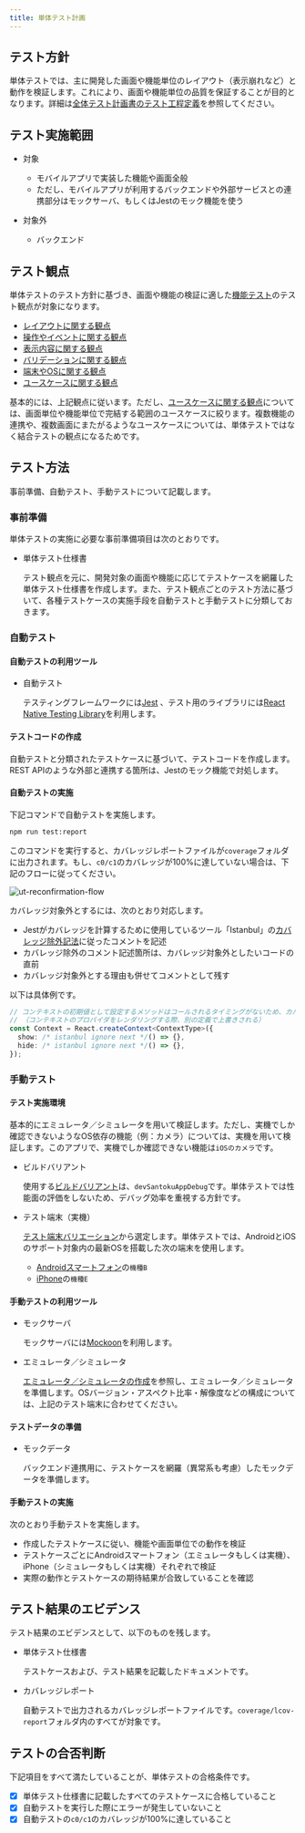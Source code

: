 ```yaml
---
title: 単体テスト計画
---
```


## テスト方針

単体テストでは、主に開発した画面や機能単位のレイアウト（表示崩れなど）と動作を検証します。これにより、画面や機能単位の品質を保証することが目的となります。詳細は[全体テスト計画書のテスト工程定義](/react-native/santoku/test-planning/test-all-planning.mdx#テスト工程定義)を参照してください。

## テスト実施範囲

- 対象

  - モバイルアプリで実装した機能や画面全般
  - ただし、モバイルアプリが利用するバックエンドや外部サービスとの連携部分はモックサーバ、もしくはJestのモック機能を使う

- 対象外

  - バックエンド

## テスト観点

単体テストのテスト方針に基づき、画面や機能の検証に適した[機能テスト][]のテスト観点が対象になります。

- [レイアウトに関する観点][]
- [操作やイベントに関する観点](/react-native/santoku/test-planning/test-type/functional-testing/operation-event.mdx)
- [表示内容に関する観点](/react-native/santoku/test-planning/test-type/functional-testing/display-content.mdx)
- [バリデーションに関する観点](/react-native/santoku/test-planning/test-type/functional-testing/validation-check.mdx)
- [端末やOSに関する観点][]
- [ユースケースに関する観点][]

基本的には、上記観点に従います。ただし、[ユースケースに関する観点][]については、画面単位や機能単位で完結する範囲のユースケースに絞ります。複数機能の連携や、複数画面にまたがるようなユースケースについては、単体テストではなく結合テストの観点になるためです。

## テスト方法

事前準備、自動テスト、手動テストについて記載します。

### 事前準備

単体テストの実施に必要な事前準備項目は次のとおりです。

- 単体テスト仕様書

  テスト観点を元に、開発対象の画面や機能に応じてテストケースを網羅した単体テスト仕様書を作成します。また、テスト観点ごとのテスト方法に基づいて、各種テストケースの実施手段を自動テストと手動テストに分類しておきます。

### 自動テスト

#### 自動テストの利用ツール

- 自動テスト

  テスティングフレームワークには[Jest](https://jestjs.io/ja/) 、テスト用のライブラリには[React Native Testing Library](https://callstack.github.io/react-native-testing-library/)を利用します。

#### テストコードの作成

自動テストと分類されたテストケースに基づいて、テストコードを作成します。REST APIのような外部と連携する箇所は、Jestのモック機能で対処します。

#### 自動テストの実施

下記コマンドで自動テストを実施します。

  ```bash
  npm run test:report
  ```

このコマンドを実行すると、カバレッジレポートファイルが`coverage`フォルダに出力されます。もし、`c0/c1`のカバレッジが100%に達していない場合は、下記のフローに従ってください。

![ut-reconfirmation-flow](ut-reconfirmation-flow.drawio.png)

カバレッジ対象外とするには、次のとおり対応します。

- Jestがカバレッジを計算するために使用しているツール「Istanbul」の[カバレッジ除外記法](https://github.com/gotwarlost/istanbul/blob/master/ignoring-code-for-coverage.md#the-interface)に従ったコメントを記述
- カバレッジ除外のコメント記述箇所は、カバレッジ対象外としたいコードの直前
- カバレッジ対象外とする理由も併せてコメントとして残す

以下は具体例です。

```ts
// コンテキストの初期値として設定するメソッドはコールされるタイミングがないため、カバレッジ対象外とする
// （コンテキストのプロパイダをレンダリングする際、別の定義で上書きされる）
const Context = React.createContext<ContextType>({
  show: /* istanbul ignore next */() => {},
  hide: /* istanbul ignore next */() => {},
});
```

### 手動テスト

#### テスト実施環境

基本的にエミュレータ／シミュレータを用いて検証します。ただし、実機でしか確認できないようなOS依存の機能（例：カメラ）については、実機を用いて検証します。このアプリで、実機でしか確認できない機能は`iOSのカメラ`です。

- ビルドバリアント

  使用する[ビルドバリアント](/react-native/santoku/development/build-configuration/build-variants.mdx)は、`devSantokuAppDebug`です。単体テストでは性能面の評価をしないため、デバッグ効率を重視する方針です。

- テスト端末（実機）

  [テスト端末バリエーション](/react-native/santoku/test-planning/test-variation.mdx)から選定します。単体テストでは、AndroidとiOSのサポート対象内の最新OSを搭載した次の端末を使用します。

  - [Androidスマートフォン](/react-native/santoku/test-planning/test-variation.mdx#androidスマートフォン)の`機種B`
  - [iPhone](/react-native/santoku/test-planning/test-variation.mdx#iphone)の`機種E`

#### 手動テストの利用ツール

- モックサーバ

  モックサーバには[Mockoon](https://mockoon.com/)を利用します。

- エミュレータ／シミュレータ

  [エミュレータ／シミュレータの作成](/react-native/santoku/development/test/create-emulator-simulator.mdx)を参照し、エミュレータ／シミュレータを準備します。OSバージョン・アスペクト比率・解像度などの構成については、上記のテスト端末に合わせてください。

#### テストデータの準備

- モックデータ

  バックエンド連携用に、テストケースを網羅（異常系も考慮）したモックデータを準備します。

#### 手動テストの実施

次のとおり手動テストを実施します。

- 作成したテストケースに従い、機能や画面単位での動作を検証
- テストケースごとにAndroidスマートフォン（エミュレータもしくは実機）、iPhone（シミュレータもしくは実機）それぞれで検証
- 実際の動作とテストケースの期待結果が合致していることを確認

## テスト結果のエビデンス

テスト結果のエビデンスとして、以下のものを残します。

- 単体テスト仕様書

  テストケースおよび、テスト結果を記載したドキュメントです。

- カバレッジレポート

  自動テストで出力されるカバレッジレポートファイルです。`coverage/lcov-report`フォルダ内のすべてが対象です。

## テストの合否判断

下記項目をすべて満たしていることが、単体テストの合格条件です。

- [x] 単体テスト仕様書に記載したすべてのテストケースに合格していること
- [x] 自動テストを実行した際にエラーが発生していないこと
- [x] 自動テストの`c0/c1`のカバレッジが100%に達していること

[機能テスト]: /react-native/santoku/test-planning/test-type/functional-testing.mdx
[レイアウトに関する観点]: /react-native/santoku/test-planning/test-type/functional-testing/layout-test.mdx
[端末やOSに関する観点]: /react-native/santoku/test-planning/test-type/functional-testing/terminal-os.mdx
[ユースケースに関する観点]: /react-native/santoku/test-planning/test-type/functional-testing/use-case.mdx
[構成テスト]: /react-native/santoku/test-planning/test-type/configuration-test.mdx
